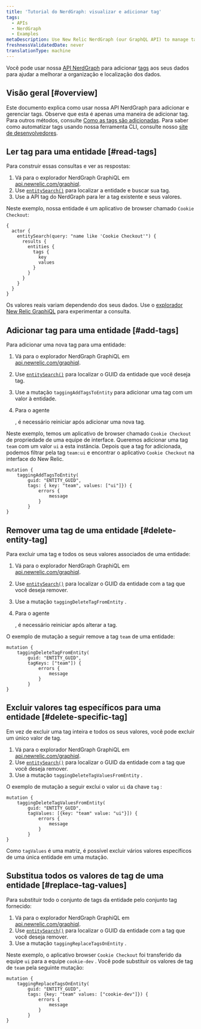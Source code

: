 ```yaml
---
title: 'Tutorial do NerdGraph: visualizar e adicionar tag'
tags:
  - APIs
  - NerdGraph
  - Examples
metaDescription: Use New Relic NerdGraph (our GraphQL API) to manage tags attached to your entities.
freshnessValidatedDate: never
translationType: machine
---
```


Você pode usar nossa [API NerdGraph](/docs/apis/nerdgraph/get-started/introduction-new-relic-nerdgraph) para adicionar [tags](/docs/new-relic-one/use-new-relic-one/core-concepts/tagging-use-tags-organize-group-what-you-monitor) aos seus dados para ajudar a melhorar a organização e localização dos dados.

## Visão geral [#overview]

Este documento explica como usar nossa API NerdGraph para adicionar e gerenciar tags. Observe que esta é apenas uma maneira de adicionar tag. Para outros métodos, consulte [Como as tags são adicionadas](/docs/new-relic-one/use-new-relic-one/core-concepts/use-tags-help-organize-find-your-data/#tag-sources). Para saber como automatizar tags usando nossa ferramenta CLI, consulte nosso [site de desenvolvedores](https://developer.newrelic.com/automate-workflows/5-mins-tag-resources/).

## Ler tag para uma entidade [#read-tags]

Para construir essas consultas e ver as respostas:

1. Vá para o explorador NerdGraph GraphiQL em [api.newrelic.com/graphiql](https://api.newrelic.com/graphiql).
2. Use [`entitySearch()`](/docs/apis/graphql-api/tutorials/use-new-relic-graphql-api-query-entities#search-entity) para localizar a entidade e buscar sua tag.
3. Use a API tag do NerdGraph para ler a tag existente e seus valores.

Neste exemplo, nossa entidade é um aplicativo de browser chamado `Cookie Checkout`:

```
{
  actor {
    entitySearch(query: "name like 'Cookie Checkout'") {
      results {
        entities {
          tags {
            key
            values
          }
        }
      }
    }
  }
}
```

Os valores reais variam dependendo dos seus dados. Use o [explorador New Relic GraphiQL](https://api.newrelic.com/graphiql) para experimentar a consulta.

## Adicionar tag para uma entidade [#add-tags]

Para adicionar uma nova tag para uma entidade:

1. Vá para o explorador NerdGraph GraphiQL em [api.newrelic.com/graphiql](https://api.newrelic.com/graphiql).

2. Use [`entitySearch()`](/docs/apis/graphql-api/tutorials/use-new-relic-graphql-api-query-entities#search-entity) para localizar o GUID da entidade que você deseja tag.

3. Use a mutação `taggingAddTagsToEntity` para adicionar uma tag com um valor à entidade.

4. Para o agente

   <InlinePopover type="apm"/>

   , é necessário reiniciar após adicionar uma nova tag.

Neste exemplo, temos um aplicativo de browser chamado `Cookie Checkout` de propriedade de uma equipe de interface. Queremos adicionar uma tag `team` com um valor `ui` a esta instância. Depois que a tag for adicionada, podemos filtrar pela tag `team:ui` e encontrar o aplicativo `Cookie Checkout` na interface do New Relic.

```
mutation {
    taggingAddTagsToEntity(
        guid: "ENTITY_GUID",
        tags: { key: "team", values: ["ui"]}) {
            errors {
                message
            }
        }
}
```

## Remover uma tag de uma entidade [#delete-entity-tag]

Para excluir uma tag e todos os seus valores associados de uma entidade:

1. Vá para o explorador NerdGraph GraphiQL em [api.newrelic.com/graphiql](https://api.newrelic.com/graphiql).

2. Use [`entitySearch()`](/docs/apis/graphql-api/tutorials/use-new-relic-graphql-api-query-entities#search-entity) para localizar o GUID da entidade com a tag que você deseja remover.

3. Use a mutação `taggingDeleteTagFromEntity` .

4. Para o agente

   <InlinePopover type="apm"/>

   , é necessário reiniciar após alterar a tag.

O exemplo de mutação a seguir remove a tag `team` de uma entidade:

```
mutation {
    taggingDeleteTagFromEntity(
        guid: "ENTITY_GUID",
        tagKeys: ["team"]) {
            errors {
                message
            }
        }
}
```

## Excluir valores tag específicos para uma entidade [#delete-specific-tag]

Em vez de excluir uma tag inteira e todos os seus valores, você pode excluir um único valor de tag.

1. Vá para o explorador NerdGraph GraphiQL em [api.newrelic.com/graphiql](https://api.newrelic.com/graphiql).
2. Use [`entitySearch()`](/docs/apis/graphql-api/tutorials/use-new-relic-graphql-api-query-entities#search-entity) para localizar o GUID da entidade com a tag que você deseja remover.
3. Use a mutação `taggingDeleteTagValuesFromEntity` .

O exemplo de mutação a seguir exclui o valor `ui` da chave `tag` :

```
mutation {
    taggingDeleteTagValuesFromEntity(
        guid: "ENTITY_GUID",
        tagValues: [{key: "team" value: "ui"}]) {
            errors {
                message
            }
        }
}
```

Como `tagValues` é uma matriz, é possível excluir vários valores específicos de uma única entidade em uma mutação.

## Substitua todos os valores de tag de uma entidade [#replace-tag-values]

Para substituir todo o conjunto de tags da entidade pelo conjunto tag fornecido:

1. Vá para o explorador NerdGraph GraphiQL em [api.newrelic.com/graphiql](https://api.newrelic.com/graphiql).
2. Use [`entitySearch()`](/docs/apis/graphql-api/tutorials/use-new-relic-graphql-api-query-entities#search-entity) para localizar o GUID da entidade com a tag que você deseja remover.
3. Use a mutação `taggingReplaceTagsOnEntity` .

Neste exemplo, o aplicativo browser `Cookie Checkout` foi transferido da equipe `ui` para a equipe `cookie-dev` . Você pode substituir os valores de tag de `team` pela seguinte mutação:

```
mutation {
    taggingReplaceTagsOnEntity(
        guid: "ENTITY_GUID",
        tags: {key: "team" values: ["cookie-dev"]}) {
            errors {
                message
            }
        }
}
```

